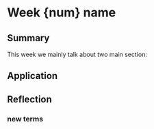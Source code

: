 # Week {num} name

## Summary

This week we mainly talk about two main section:

## Application

## Reflection

### new terms
